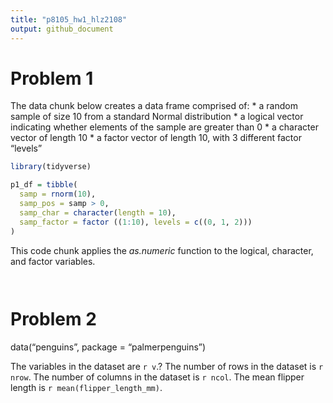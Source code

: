 ```yaml
---
title: "p8105_hw1_hlz2108"
output: github_document
---
```


# Problem 1
The data chunk below creates a data frame comprised of:
* a random sample of size 10 from a standard Normal distribution
* a logical vector indicating whether elements of the sample are greater than 0
* a character vector of length 10
* a factor vector of length 10, with 3 different factor “levels”
```r
library(tidyverse)

p1_df = tibble(
  samp = rnorm(10),
  samp_pos = samp > 0,
  samp_char = character(length = 10),
  samp_factor = factor ((1:10), levels = c((0, 1, 2)))
)
```


This code chunk applies the _as.numeric_ function to the logical, character, and factor variables.
```r

```


```r


```

# Problem 2
data("penguins", package = "palmerpenguins")

The variables in the dataset are `r v`.?
The number of rows in the dataset is `r nrow`.
The number of columns in the dataset is `r ncol`.
The mean flipper length is `r mean(flipper_length_mm)`.

